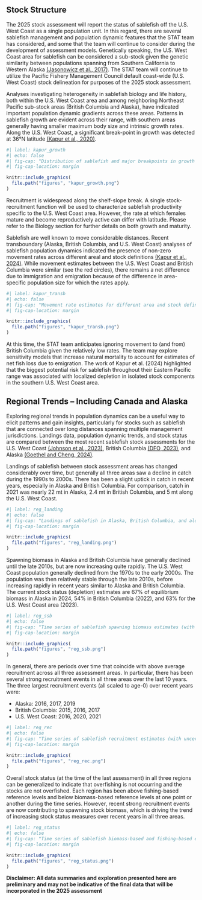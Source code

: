 
## Stock Structure

The 2025 stock assessment will report the status of sablefish off the U.S. West Coast as a single population unit. In this regard, there are several sablefish management and population dynamic features that the STAT team has considered, and some that the team will continue to consider during the development of assessment models. Genetically speaking, the U.S. West Coast area for sablefish can be considered a sub-stock given the genetic similarity between populations spanning from Southern California to Western Alaska [(Jasonowicz et al., 2017)](https://cdnsciencepub.com/doi/full/10.1139/cjfas-2016-0012). The STAT team will continue to utilize the Pacific Fishery Management Council default coast-wide (U.S. West Coast) stock delineation for purposes of the 2025 stock assessment.

Analyses investigating heterogeneity in sablefish biology and life history, both within the U.S. West Coast area and among neighboring Northeast Pacific sub-stock areas (British Columbia and Alaska), have indicated important population dynamic gradients across these areas. Patterns in sablefish growth are evident across their range, with southern areas generally having smaller maximum body size and intrinsic growth rates. Along the U.S. West Coast, a significant break-point in growth was detected at 36&deg;N latitude [(Kapur et al., 2020)](https://www.sciencedirect.com/science/article/pii/S0165783619302693).

```r
#| label: kapur_growth
#| echo: false
#| fig-cap: "Distribution of sablefish and major breakpoints in growth (areas demarcated by red dashed lines) in the Northeast Pacific (reproduced from Kapur et al., 2020; Fish.Res. 105414)."
#| fig-cap-location: margin

knitr::include_graphics(
  file.path("figures", "kapur_growth.png")
)

```

Recruitment is widespread along the shelf-slope break. A single stock-recruitment function will be used to characterize sablefish productivity specific to the U.S. West Coast area. However, the rate at which females mature and become reproductively active can differ with latitude. Please refer to the Biology section for further details on both growth and maturity.

Sablefish are well known to move considerable distances. Recent transboundary (Alaska, British Columbia, and U.S. West Coast) analyses of sablefish population dynamics indicated the presence of non-zero movement rates across different areal and stock definitions [(Kapur et al., 2024)](https://cdnsciencepub.com/doi/10.1139/cjfas-2024-0008). While movement estimates between the U.S. West Coast and British Columbia were similar (see the red circles), there remains a net difference due to immigration and emigration because of the difference in area-specific population size for which the rates apply.

```r
#| label: kapur_transb
#| echo: false
#| fig-cap: "Movement rate estimates for different area and stock definitions as part of simulation analyses looking into the influence of range-wide management outcomes (reproduced from Kapur et al., 2024; CJFAS 101139)."
#| fig-cap-location: margin

knitr::include_graphics(
  file.path("figures", "kapur_transb.png")
)

```

At this time, the STAT team anticipates ignoring movement to (and from) British Columbia given the relatively low rates. The team may explore sensitivity models that increase natural mortality to account for estimates of net fish loss due to emigration. The work of Kapur et al. (2024) highlighted that the biggest potential risk for sablefish throughout their Eastern Pacific range was associated with localized depletion in isolated stock components in the southern U.S. West Coast area. 

## Regional Trends -- Including Canada and Alaska

Exploring regional trends in population dynamics can be a useful way to elicit patterns and gain insights, particularly for stocks such as sablefish that are connected over long distances spanning multiple management jurisdictions. Landings data, population dynamic trends, and stock status are compared between the most recent sablefish stock assessments for the U.S. West Coast [(Johnson et al., 2023)](https://www.pcouncil.org/documents/2024/02/status-of-sablefish-anoplopoma-fimbria-along-the-u-s-west-coast-in-2023.pdf/), British Columbia [(DFO, 2023)](https://waves-vagues.dfo-mpo.gc.ca/library-bibliotheque/41102587.pdf), and Alaska [(Goethel and Cheng, 2024)](https://www.npfmc.org/wp-content/PDFdocuments/SAFE/2024/Sablefish.pdf).

Landings of sablefish between stock assessment areas has changed considerably over time, but generally all three areas saw a decline in catch during the 1990s to 2000s. There has been a slight uptick in catch in recent years, especially in Alaska and British Columbia. For comparison, catch in 2021 was nearly 22 mt in Alaska, 2.4 mt in British Columbia, and 5 mt along the U.S. West Coast.

```r
#| label: reg_landing
#| echo: false
#| fig-cap: "Landings of sablefish in Alaska, British Columbia, and along the U.S. West Coast from the most recent stock assessments. (Alaska and British Columbia data courtesy of Goethel and Cheng (2024) and DFO (2023), respectively)."
#| fig-cap-location: margin

knitr::include_graphics(
  file.path("figures", "reg_landing.png")
)

```

Spawning biomass in Alaska and British Columbia have generally declined until the late 2010s, but are now increasing quite rapidly. The U.S. West Coast population generally declined from the 1970s to the early 2000s. The population was then relatively stable through the late 2010s, before increasing rapidly in recent years similar to Alaska and British Columbia. The current stock status (depletion) estimates are 67% of equilibrium biomass in Alaska in 2024, 54% in British Columbia (2022), and 63% for the U.S. West Coast area (2023).

```r
#| label: reg_ssb
#| echo: false
#| fig-cap: "Time series of sablefish spawning biomass estimates (with uncertainty intervals) in Alaska, British Columbia, and along the U.S. West Coast from the most recent stock assessments. (Alaska and British Columbia data courtesy of Goethel and Cheng (2024) and DFO (2023), respectively)."
#| fig-cap-location: margin

knitr::include_graphics(
  file.path("figures", "reg_ssb.png")
)

```

In general, there are periods over time that coincide with above average recruitment across all three assessment areas. In particular, there has been several strong recruitment events in all three areas over the last 10 years. The three largest recruitment events (all scaled to age-0) over recent years were:

-   Alaska: 2016, 2017, 2019
-   British Columbia: 2015, 2016, 2017
-   U.S. West Coast: 2016, 2020, 2021

```r
#| label: reg_rec
#| echo: false
#| fig-cap: "Time series of sablefish recruitment estimates (with uncertainty intervals) in Alaska, British Columbia, and along the U.S. West Coast from the most recent stock assessments. (Alaska and British Columbia data courtesy of Goethel and Cheng (2024) and DFO (2023), respectively)."
#| fig-cap-location: margin

knitr::include_graphics(
  file.path("figures", "reg_rec.png")
)

```

Overall stock status (at the time of the last assessment) in all three regions can be generalized to indicate that overfishing is not occurring and the stocks are not overfished. Each region has been above fishing-based reference levels and below biomass-based reference levels at one point or another during the time series. However, recent strong recruitment events are now contributing to spawning stock biomass, which is driving the trend of increasing stock status measures over recent years in all three areas.


```r
#| label: reg_status
#| echo: false
#| fig-cap: "Time series of sablefish biomass-based and fishing-based estimates of status in Alaska, British Columbia, and along the U.S. West Coast from the most recent stock assessments. (Alaska and British Columbia data courtesy of Goethel and Cheng (2024) and DFO (2023), respectively)."
#| fig-cap-location: margin

knitr::include_graphics(
  file.path("figures", "reg_status.png")
)

```

**Disclaimer: All data summaries and exploration presented here are preliminary and may not be indicative of the final data that will be incorporated in the 2025 assessment**


